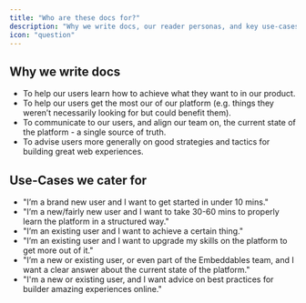 ```yaml
---
title: "Who are these docs for?"
description: "Why we write docs, our reader personas, and key use-cases."
icon: "question"
---
```


## Why we write docs

- To help our users learn how to achieve what they want to in our product.
- To help our users get the most our of our platform (e.g. things they weren’t necessarily looking for but could benefit them).
- To communicate to our users, and align our team on, the current state of the platform - a single source of truth.
- To advise users more generally on good strategies and tactics for building great web experiences.

## Use-Cases we cater for

- "I’m a brand new user and I want to get started in under 10 mins."
- "I’m a new/fairly new user and I want to take 30-60 mins to properly learn the platform in a structured way."
- "I’m an existing user and I want to achieve a certain thing."
- "I’m an existing user and I want to upgrade my skills on the platform to get more out of it."
- "I’m a new or existing user, or even part of the Embeddables team, and I want a clear answer about the current state of the platform."
- "I'm a new or existing user, and I want advice on best practices for builder amazing experiences online."
